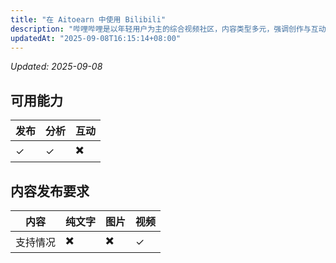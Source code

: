 ```yaml
---
title: "在 Aitoearn 中使用 Bilibili"
description: "哔哩哔哩是以年轻用户为主的综合视频社区，内容类型多元，强调创作与互动。Aitoearn 帮助您统一规划内容与数据复盘。"
updatedAt: "2025-09-08T16:15:14+08:00"
---
```

<!-- UPDATED_AT -->
_Updated: 2025-09-08_

## 可用能力

| **发布** | **分析** | **互动** |
| --- | --- | --- |
| ✓ | ✓ | ✖️ |

## 内容发布要求

| 内容 | 纯文字 | 图片 | 视频 |
| --- | --- | --- | --- |
| 支持情况 | ✖️ | ✖️ | ✓ |